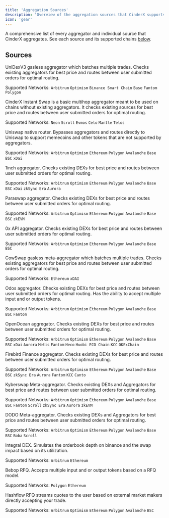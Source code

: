 ```yaml
---
title: 'Aggregation Sources'
description: 'Overview of the aggregation sources that CinderX supports'
icon: 'gear'
---
```


A comprehensive list of every aggregator and individual source that CinderX aggregates. See each source and its supported chains [below](#Sources).

## Sources

<ResponseField name="CinderX Gasless" type="Meta-Aggregator">
UniDexV3 gasless aggregator which batches multiple trades. Checks existing aggregators for best price and routes between user submitted orders for optimal routing.

Supported Networks: `Arbitrum` `Optimism` `Binance Smart Chain` `Base` `Fantom` `Polygon`
</ResponseField>

<ResponseField name="CinderX Instant Swap" type="Aggregator">
CinderX Instant Swap is a basic multihop aggregator meant to be used on chains without existing aggregators. It checks existing sources for best price and routes between user submitted orders for optimal routing.

Supported Networks: `Neon` `Scroll` `Evmos` `Celo` `Mantle` `Telos`
</ResponseField>

<ResponseField name="Uniswap" type="DEX">
Uniswap native router. Bypasses aggregators and routes directly to Uniswap to support memecoins and other tokens that are not supported by aggregators.

Supported Networks: `Arbitrum` `Optimism` `Ethereum` `Polygon` `Avalanche` `Base` `BSC` `xDai` 
</ResponseField>

<ResponseField name="1inch V5.2" type="Aggregator">
1inch aggregator. Checks existing DEXs for best price and routes between user submitted orders for optimal routing.

Supported Networks: `Arbitrum` `Optimism` `Ethereum` `Polygon` `Avalanche` `Base` `BSC` `xDai` `zkSync Era` `Aurora`
</ResponseField>

<ResponseField name="Paraswap" type="Aggregator">
Paraswap aggregator. Checks existing DEXs for best price and routes between user submitted orders for optimal routing.

Supported Networks: `Arbitrum` `Optimism` `Ethereum` `Polygon` `Avalanche` `Base` `BSC` `zkEVM` 
</ResponseField>

<ResponseField name="0x API" type="Aggregator">
0x API aggregator. Checks existing DEXs for best price and routes between user submitted orders for optimal routing.

Supported Networks: `Arbitrum` `Optimism` `Ethereum` `Polygon` `Avalanche` `Base` `BSC`
</ResponseField>

<ResponseField name="CowSwap" type="Meta-Aggregator">
CowSwap gasless meta-aggregator which batches multiple trades. Checks existing aggregators for best price and routes between user submitted orders for optimal routing.

Supported Networks: `Ethereum` `xDAI`
</ResponseField>

<ResponseField name="Odos" type="Aggregator">
Odos aggregator. Checks existing DEXs for best price and routes between user submitted orders for optimal routing. Has the ability to accept multiple input and or output tokens.

Supported Networks: `Arbitrum` `Optimism` `Ethereum` `Polygon` `Avalanche` `Base` `BSC` `Fantom`
</ResponseField>

<ResponseField name="OpenOcean" type="Aggregator">
OpenOcean aggregator. Checks existing DEXs for best price and routes between user submitted orders for optimal routing.

Supported Networks: `Arbitrum` `Optimism` `Ethereum` `Polygon` `Avalanche` `Base` `BSC` `xDai` `Aurora` `Metis` `Fantom` `Heco` `Huobi ECO Chain` `KCC` `OKExChain` 
</ResponseField>

<ResponseField name="Firebird" type="Aggregator">
Firebird Finance aggregator. Checks existing DEXs for best price and routes between user submitted orders for optimal routing.

Supported Networks: `Arbitrum` `Optimism` `Ethereum` `Polygon` `Avalanche` `Base` `BSC` `zkSync Era` `Aurora` `Fantom` `KCC` `Canto` 
</ResponseField>

<ResponseField name="Kyberswap" type="Meta-Aggregator">
Kyberswap Meta-aggregator. Checks existing DEXs and Aggregators for best price and routes between user submitted orders for optimal routing.

Supported Networks: `Arbitrum` `Optimism` `Ethereum` `Polygon` `Avalanche` `Base` `BSC` `Fantom` `Scroll` `zkSync Era` `Aurora` `zkEVM`
</ResponseField>


<ResponseField name="DODO" type="Meta-Aggregator">
DODO Meta-aggregator. Checks existing DEXs and Aggregators for best price and routes between user submitted orders for optimal routing.

Supported Networks: `Arbitrum` `Optimism` `Ethereum` `Polygon` `Avalanche` `Base` `BSC` `Boba` `Scroll`
</ResponseField>

<ResponseField name="Integral" type="DEX">
Integral DEX. Simulates the orderbook depth on binance and the swap impact based on its utilization.

Supported Networks: `Arbitrum` `Ethereum`
</ResponseField>

<ResponseField name="Bebop RFQ" type="RFQ">
Bebop RFQ. Accepts multiple input and or output tokens based on a RFQ model.

Supported Networks: `Polygon` `Ethereum`
</ResponseField>

<ResponseField name="Hashflow RFQ" type="RFQ">
Hashflow RFQ streams quotes to the user based on external market makers directly accepting your trade.

Supported Networks: `Arbitrum` `Optimism` `Ethereum` `Polygon` `Avalanche` `BSC`
</ResponseField>
